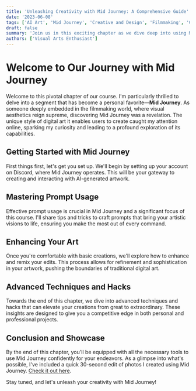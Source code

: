 ```yaml
---
title: 'Unleashing Creativity with Mid Journey: A Comprehensive Guide'
date: '2023-06-08'
tags: ['AI Art', 'Mid Journey', 'Creative and Design', 'Filmmaking', 'Creative and Design']
draft: false
summary: 'Join us in this exciting chapter as we dive deep into using Mid Journey, an AI tool that revolutionizes digital art and photography. From setting up your account to mastering advanced editing techniques, this guide is packed with insights to enhance your visual projects.'
authors: ['Visual Arts Enthusiast']
---
```


# Welcome to Our Journey with Mid Journey

Welcome to this pivotal chapter of our course. I'm particularly thrilled to delve into a segment that has become a personal favorite—**Mid Journey**. As someone deeply embedded in the filmmaking world, where visual aesthetics reign supreme, discovering Mid Journey was a revelation. The unique style of digital art it enables users to create caught my attention online, sparking my curiosity and leading to a profound exploration of its capabilities.

## Getting Started with Mid Journey

First things first, let's get you set up. We'll begin by setting up your account on Discord, where Mid Journey operates. This will be your gateway to creating and interacting with AI-generated artwork.

## Mastering Prompt Usage

Effective prompt usage is crucial in Mid Journey and a significant focus of this course. I'll share tips and tricks to craft prompts that bring your artistic visions to life, ensuring you make the most out of every command.

## Enhancing Your Art

Once you're comfortable with basic creations, we'll explore how to enhance and remix your edits. This process allows for refinement and sophistication in your artwork, pushing the boundaries of traditional digital art.

## Advanced Techniques and Hacks

Towards the end of this chapter, we dive into advanced techniques and hacks that can elevate your creations from great to extraordinary. These insights are designed to give you a competitive edge in both personal and professional projects.

## Conclusion and Showcase

By the end of this chapter, you'll be equipped with all the necessary tools to use Mid Journey confidently for your endeavors. As a glimpse into what's possible, I've included a quick 30-second edit of photos I created using Mid Journey. [Check it out here](#).

Stay tuned, and let's unleash your creativity with Mid Journey!

